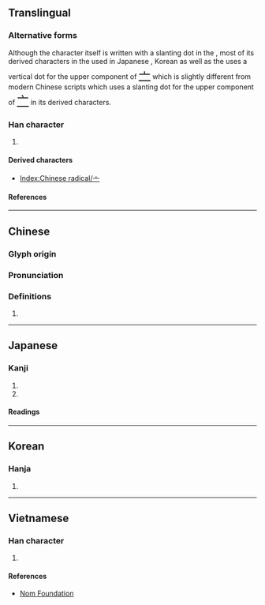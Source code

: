 {{also|宀|丄|⊥|⟂}}
{{character info}}
{{character info|⼇}}
==Translingual==
{{stroke order|type=animate}}

===Alternative forms===
Although the character itself is written with a slanting {{l|mul|丶}} dot in the {{w|Kangxi dictionary}}, most of its derived characters in the {{w|Ming (typefaces)|Ming typeface}} used in Japanese {{w|Kanji}}, Korean {{w|Hanja}} as well as the {{w|Kangxi dictionary}} uses a vertical dot for the upper component of <font size=5 lang=ja>[[亠#Translingual|亠]]</font> which is slightly different from modern Chinese scripts which uses a slanting {{l|mul|丶}} dot for the upper component of <font size=5 lang=zh>[[亠#Translingual|亠]]</font> in its derived characters.

===Han character===
{{Han char|rn=8|rad=亠|as=00|sn=2|four=00000|canj=XY|ids=⿱丶一(GHTK),⿱丨一(J)}}

# {{mul-kangxi radical-def}}

====Derived characters====
* [[Index:Chinese radical/亠]]

====References====
{{Han ref|kx=0088.020|dkj=00286|dj=0184.120|hdz=10279.040|uh=4EA0}}

----

==Chinese==
{{zh-forms}}

===Glyph origin===
{{Han etym}}

===Pronunciation===
{{zh-pron
|m=tóu
|c=tau4
|h=
|mn=qz:thiô
|w=
|mc=
|oc=
|ma=
|cat=
}}

===Definitions===
{{zh-hanzi}}

# {{n-g|This glyph has no meaning.}}

----

==Japanese==

===Kanji===
{{ja-kanji|grade=9|rs=亠00}}

# {{n-g|Meaning unclear.}}
# {{n-g|A radical (なべぶた, けいさんかんむり).}}

====Readings====
{{ja-readings
|goon=ず<づ
|kanon=とう
|kun=けいさん-, なべぶた-
}}

----

==Korean==

===Hanja===
{{ko-hanja|두}}

# {{rfdef|ko|sort=亠00}}

----

==Vietnamese==

===Han character===
{{vi-readings|reading=[[đầu]]|rs=亠00}}

# {{rfdef|vi|sort=亠00}}

====References====
* [http://nomfoundation.org/common/nom_details.php?codepoint=4ea0 Nom Foundation]

[[Category:CJKV radicals| ]]